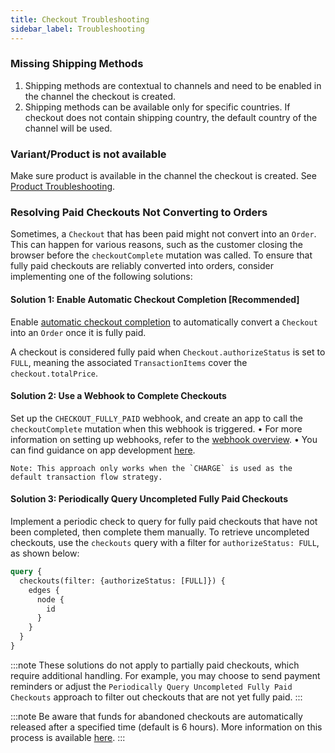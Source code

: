 ```yaml
---
title: Checkout Troubleshooting
sidebar_label: Troubleshooting
---
```


### Missing Shipping Methods

1. Shipping methods are contextual to channels and need to be enabled in the channel the checkout is created.
2. Shipping methods can be available only for specific countries. If checkout does not contain shipping country, the default country of the channel will be used.

### Variant/Product is not available

Make sure product is available in the channel the checkout is created. See [Product Troubleshooting](/developer/products/troubleshooting.mdx).

### Resolving Paid Checkouts Not Converting to Orders

Sometimes, a `Checkout` that has been paid might not convert into an `Order`.
This can happen for various reasons, such as the customer closing the browser before the `checkoutComplete` mutation was called.
To ensure that fully paid checkouts are reliably converted into orders, consider implementing one of the following solutions:

#### Solution 1: Enable Automatic Checkout Completion [Recommended]

Enable [automatic checkout completion](/developer/payments/transactions#automatic-checkout-completion)
to automatically convert a `Checkout` into an `Order` once it is fully paid.

A checkout is considered fully paid when `Checkout.authorizeStatus` is set to `FULL`, meaning the associated `TransactionItems` cover the `checkout.totalPrice`.

#### Solution 2: Use a Webhook to Complete Checkouts

Set up the `CHECKOUT_FULLY_PAID` webhook, and create an app to call the `checkoutComplete` mutation when this webhook is triggered.
	•	For more information on setting up webhooks, refer to the [webhook overview](/developer/extending/webhooks/overview).
	•	You can find guidance on app development [here](/developer/extending/apps/overview).

	Note: This approach only works when the `CHARGE` is used as the default transaction flow strategy.

#### Solution 3: Periodically Query Uncompleted Fully Paid Checkouts

Implement a periodic check to query for fully paid checkouts that have not been completed, then complete them manually.
To retrieve uncompleted checkouts, use the `checkouts` query with a filter for `authorizeStatus: FULL`, as shown below:

```graphql
query {
  checkouts(filter: {authorizeStatus: [FULL]}) {
    edges {
      node {
        id
      }
    }
  }
}
```

:::note
These solutions do not apply to partially paid checkouts, which require additional handling.
For example, you may choose to send payment reminders or adjust the `Periodically Query Uncompleted Fully Paid Checkouts`
approach to filter out checkouts that are not yet fully paid.
:::

:::note
Be aware that funds for abandoned checkouts are automatically released after a specified time (default is 6 hours).
More information on this process is available [here](/developer/checkout/lifecycle#releasing-funds-for-abandoned-checkouts).
:::
